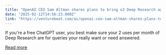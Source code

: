 ```yaml
---
title: "OpenAI CEO Sam Altman shares plans to bring o3 Deep Research agent to free and ChatGPT Plus users"
date: "2025-02-12T14:56:23.000Z"
link: "https://venturebeat.com/ai/openai-ceo-sam-altman-shares-plans-to-bring-o3-deep-research-agent-to-free-and-chatgpt-plus-users/"
---
```


If you're a free ChatGPT user, you best make sure your 2 uses per month of Deep Research are for queries your really want or need answered.

[Read more](https://venturebeat.com/ai/openai-ceo-sam-altman-shares-plans-to-bring-o3-deep-research-agent-to-free-and-chatgpt-plus-users/)
